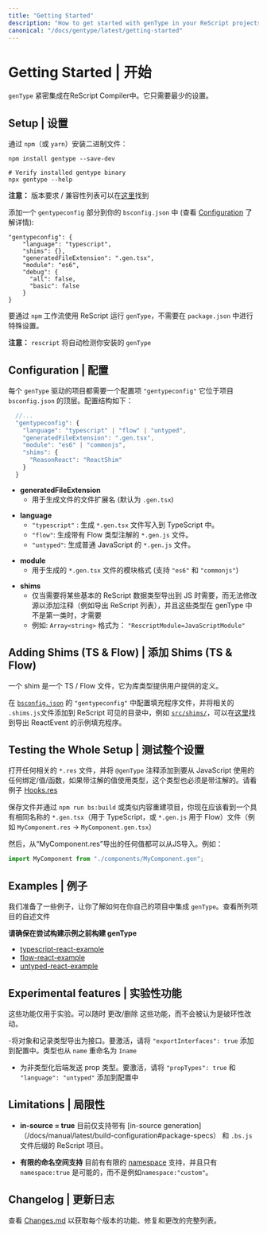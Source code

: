 ```yaml
---
title: "Getting Started"
description: "How to get started with genType in your ReScript projects"
canonical: "/docs/gentype/latest/getting-started"
---
```


# Getting Started | 开始

<!-- `genType` is tightly integrated in the ReScript Compiler. It only requires minimal setup. -->
`genType` 紧密集成在ReScript Compiler中。它只需要最少的设置。
## Setup | 设置


<!-- Install the binaries via `npm` (or `yarn`): -->
通过 `npm`（或 `yarn`）安装二进制文件：
```
npm install gentype --save-dev

# Verify installed gentype binary
npx gentype --help
```

<!-- **Note:** Version requirements / compatibility list can be found [here](https://github.com/rescript-association/genType#requirements). -->
 **注意：** 版本要求 / 兼容性列表可以在[这里](https://github.com/rescript-association/genType#requirements)找到
<!-- Add a `gentypeconfig` section to your `bsconfig.json` (See [Configuration](#configuration) for details): -->
添加一个 `gentypeconfig` 部分到你的 `bsconfig.json` 中 (查看 [Configuration](#configuration) 了解详情):


```
"gentypeconfig": {
    "language": "typescript",
    "shims": {},
    "generatedFileExtension": ".gen.tsx",
    "module": "es6",
    "debug": {
      "all": false,
      "basic": false
    }
}
```

<!-- For running `genType` with ReScript via `npm` workflow, no special setup is required in `package.json`. -->

要通过 `npm` 工作流使用 ReScript 运行 `genType`，不需要在 `package.json` 中进行特殊设置。

<!-- > **Note:** `rescript` will automatically detect your installed `genType` version. -->
 **注意：** `rescript` 将自动检测你安装的 `genType` 
## Configuration | 配置

<!-- Every `genType` powered project requires a configuration item `"gentypeconfig"`
at top level in the project's `bsconfig.json`. The configuration has following
structure: -->
每个 `genType` 驱动的项目都需要一个配置项 `"gentypeconfig"`
它位于项目 `bsconfig.json` 的顶层。配置结构如下：
```js
  //...
  "gentypeconfig": {
    "language": "typescript" | "flow" | "untyped",
    "generatedFileExtension": ".gen.tsx",
    "module": "es6" | "commonjs",
    "shims": {
      "ReasonReact": "ReactShim"
    }
  }
```

<!-- - **generatedFileExtension**
  - File extension used for genType generated files (defaults to `.gen.tsx`) -->

- **generatedFileExtension**
  - 用于生成文件的文件扩展名 (默认为 `.gen.tsx`)

<!-- - **language**
  - `"typescript"` : Generate `*.gen.tsx` files written in TypeScript.
  - `"flow"`: Generate `*.gen.js` files with Flow type annotations.
  - `"untyped"`: Generate `*.gen.js` files in vanilla JavaScript. -->

- **language**
  - `"typescript"` : 生成 `*.gen.tsx` 文件写入到 TypeScript 中。
  - `"flow"`: 生成带有 Flow 类型注解的 `*.gen.js`  文件。
  - `"untyped"`: 生成普通 JavaScript 的 `*.gen.js` 文件。

<!-- - **module**
  - Module format used for the generated `*.gen.tsx` files (supports `"es6"` and `"commonjs"`) -->

- **module**
  - 用于生成的 `*.gen.tsx` 文件的模块格式 (支持 `"es6"` 和 `"commonjs"`)
  
<!-- - **shims**
  - Required only if one needs to export certain basic ReScript data types to JS when one cannot modify the sources to add annotations (e.g. exporting ReScript lists), and if the types are not first-classed in genType.
  - Example: `Array<string>` with format: `"RescriptModule=JavaScriptModule"`  -->

- **shims**
  - 仅当需要将某些基本的 ReScript 数据类型导出到 JS 时需要，而无法修改源以添加注释（例如导出 ReScript 列表），并且这些类型在 genType 中不是第一类时，才需要
  - 例如: `Array<string>` 格式为： `"RescriptModule=JavaScriptModule"`
## Adding Shims (TS & Flow) | 添加 Shims (TS & Flow)

<!-- A shim is a TS / Flow file that provides user-provided definitions for library types. -->
一个 shim 是一个 TS / Flow 文件，它为库类型提供用户提供的定义。

<!-- Configure your shim files within `"gentypeconfig"` in your [`bsconfig.json`](https://github.com/reason-association/genType/blob/master/examples/typescript-react-example/bsconfig.json), and add relevant `.shims.js` files in a directory which is visible by ReScript e.g.  [`src/shims/`](https://github.com/reason-association/genType/blob/master/examples/typescript-react-example/src/shims). An example shim to export ReactEvent can be found [here](https://github.com/reason-association/genType/blob/master/examples/typescript-react-example/src/shims/ReactEvent.shim.ts). -->
在 [`bsconfig.json`](https://github.com/reason-association/genType/blob/master/examples/typescript-react-example/bsconfig.json) 的 `"gentypeconfig"` 中配置填充程序文件，并将相关的 `.shims.js`文件添加到 ReScript 可见的目录中，例如 [`src/shims/`](https://github.com/reason-association/genType/blob/master/examples/typescript-react-example/src/shims)，可以在[这里](https://github.com/reason-association/genType/blob/master/examples/typescript-react-example/src/shims/ReactEvent.shim.ts)找到导出 ReactEvent 的示例填充程序。
## Testing the Whole Setup | 测试整个设置

<!-- Open any relevant `*.res` file and add `@genType` annotations to any bindings / values / functions to be used from JavaScript. If an annotated value uses a type, the type must be annotated too. See e.g.  [Hooks.res](https://github.com/reason-association/genType/blob/master/examples/typescript-react-example/src/Hooks.res). -->
打开任何相关的 `*.res` 文件，并将 `@genType` 注释添加到要从 JavaScript 使用的任何绑定/值/函数，如果带注解的值使用类型，这个类型也必须是带注解的。请看例子 [Hooks.res](https://github.com/reason-association/genType/blob/master/examples/typescript-react-example/src/Hooks.res)
<!-- Save the file and rebuild the project via `npm run bs:build` or similar. You should now see a `*.gen.tsx` (for TypeScript, or `*.gen.js` for Flow) file with the same name (e.g. `MyComponent.res` -> `MyComponent.gen.tsx`). -->
保存文件并通过 `npm run bs:build` 或类似内容重建项目，你现在应该看到一个具有相同名称的 `*.gen.tsx`（用于 TypeScript，或 `*.gen.js` 用于 Flow）文件（例如 `MyComponent.res` -> `MyComponent.gen.tsx`）
<!-- Any values exported from `MyComponent.res` can then be imported from JS. For example: -->
然后，从“MyComponent.res”导出的任何值都可以从JS导入。例如：
```js
import MyComponent from "./components/MyComponent.gen";
```

## Examples | 例子

<!-- We prepared some examples to give you an idea on how to integrate `genType` in your own project. Check out the READMEs of the listed projects. -->
我们准备了一些例子，让你了解如何在你自己的项目中集成 `genType`。查看所列项目的自述文件
<!-- **Please make sure to build genType before trying to build the examples.** -->
**请确保在尝试构建示例之前构建 genType**

- [typescript-react-example](https://github.com/reason-association/genType/tree/master/examples/typescript-react-example)
- [flow-react-example](https://github.com/reason-association/genType/tree/master/examples/flow-react-example)
- [untyped-react-example](https://github.com/reason-association/genType/tree/master/examples/untyped-react-example)

## Experimental features | 实验性功能

<!-- These features are for experimentation only. They could be changed/removed any time, and not be considered breaking changes. -->

这些功能仅用于实验。可以随时 更改/删除 这些功能，而不会被认为是破环性改动。

<!-- - Export object and record types as interfaces. To activate, add `"exportInterfaces": true` to the configuration. The types are also renamed from `name` to `Iname`.

- Emit prop types for the untyped back-end. To activate, add `"propTypes": true` and `"language": "untyped"` to the configuration. -->
-将对象和记录类型导出为接口。要激活，请将 `"exportInterfaces": true` 添加到配置中。类型也从 `name` 重命名为 `Iname`
- 为非类型化后端发送 prop 类型。要激活，请将 `"propTypes": true` 和 `"language": "untyped"` 添加到配置中
## Limitations | 局限性

<!-- - **in-source = true**. Currently only supports ReScript projects with [in-source generation](/docs/manual/latest/build-configuration#package-specs) and `.bs.js` file suffix.

- **Limited namespace support**. Currently there's limited [namespace](/docs/manual/latest/build-configuration#name-namespace) support, and only `namespace:true` is possible, not e.g. `namespace:"custom"`. -->

- **in-source = true** 目前仅支持带有 [in-source generation]（/docs/manual/latest/build-configuration#package-specs） 和 `.bs.js` 文件后缀的 ReScript 项目。

- **有限的命名空间支持** 目前有有限的 [namespace](/docs/manual/latest/build-configuration#name-namespace) 支持，并且只有 `namespace:true` 是可能的，而不是例如`namespace:"custom"`。

## Changelog | 更新日志
查看 [Changes.md](https://github.com/reason-association/genType/blob/master/Changes.md) 以获取每个版本的功能、修复和更改的完整列表。
